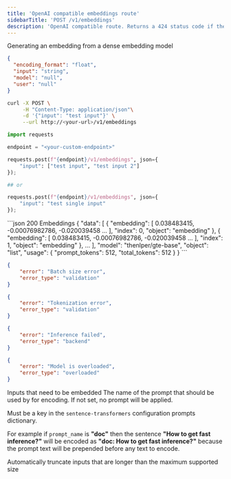 ```yaml
---
title: 'OpenAI compatible embeddings route'
sidebarTitle: 'POST /v1/embeddings'
description: 'OpenAI compatible route. Returns a 424 status code if the model is not an embedding model'
---
```


Generating an embedding from a dense embedding model

<RequestExample>

```json Raw JSON
{
  "encoding_format": "float",
  "input": "string",
  "model": "null",
  "user": "null"
}
```

```sh curl
curl -X POST \
     -H "Content-Type: application/json"\
     -d '{"input": "test input"}' \
     --url http://<your-url>/v1/embeddings 
```

```py python
import requests

endpoint = "<your-custom-endpoint>"

requests.post(f"{endpoint}/v1/embeddings", json={
    "input": ["test input", "test input 2"]
});

## or 

requests.post(f"{endpoint}/v1/embeddings", json={
    "input": "test single input"
});


```

</RequestExample>

<ResponseExample>
```json 200 Embeddings
{
  "data": [
    {
      "embedding": [
        0.038483415,
        -0.00076982786,
        -0.020039458
        ...
      ],
      "index": 0,
      "object": "embedding"
    },
    {
      "embedding": [
        0.038483415,
        -0.00076982786,
        -0.020039458
        ...
      ],
      "index": 1,
      "object": "embedding"
    },
    ...
  ],
  "model": "thenlper/gte-base",
  "object": "list",
  "usage": {
    "prompt_tokens": 512,
    "total_tokens": 512
  }
}
```

```json 413
{
    "error": "Batch size error",
    "error_type": "validation"
}
```

```json 422
{
    "error": "Tokenization error",
    "error_type": "validation"
}
```

```json 424
{
    "error": "Inference failed",
    "error_type": "backend"
}
```

```json 429
{
    "error": "Model is overloaded",
    "error_type": "overloaded"
}
```
</ResponseExample>



<ParamField path="inputs" type="string | string[]" required>
  Inputs that need to be embedded
</ParamField>

<ParamField path="normalize" type="boolean" default="true">
</ParamField>

<ParamField path="prompt_name" type="string">
The name of the prompt that should be used by for encoding. If not set, no prompt will be applied.

Must be a key in the `sentence-transformers` configuration prompts dictionary.

For example if `prompt_name` is **"doc"** then the sentence **"How to get fast inference?"** will be encoded as **"doc: How to get fast inference?"** because the prompt text will be prepended before any text to encode.
</ParamField>

<ParamField path="truncate" type="boolean" default="false">
Automatically truncate inputs that are longer than the maximum supported size
</ParamField>

<ParamField path="truncate_direction" type='"right" | "left"' default="right">
</ParamField>

